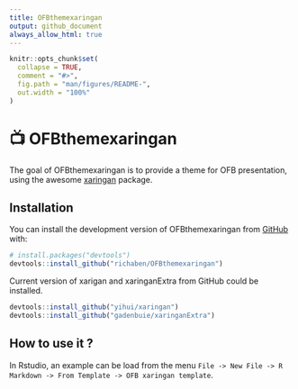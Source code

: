 ```yaml
---
title: OFBthemexaringan
output: github_document
always_allow_html: true
---
```


<!-- README.md is generated from README.Rmd. Please edit that file -->

```r
knitr::opts_chunk$set(
  collapse = TRUE,
  comment = "#>",
  fig.path = "man/figures/README-",
  out.width = "100%"
)
```

# &#x1F4FA; OFBthemexaringan

<!-- badges: start -->

<!-- badges: end -->

The goal of OFBthemexaringan is to provide a theme for OFB presentation, using the awesome [xaringan](https://github.com/yihui/xaringan) package.

## Installation

You can install the development version of OFBthemexaringan from [GitHub](https://github.com/) with:

``` r
# install.packages("devtools")
devtools::install_github("richaben/OFBthemexaringan")
```

Current version of xarigan and xaringanExtra from GitHub could be installed.

``` r
devtools::install_github("yihui/xaringan")
devtools::install_github("gadenbuie/xaringanExtra")
```

## How to use it ?

In Rstudio, an example can be load from the menu `File -> New File -> R Markdown -> From Template -> OFB xaringan template`.
